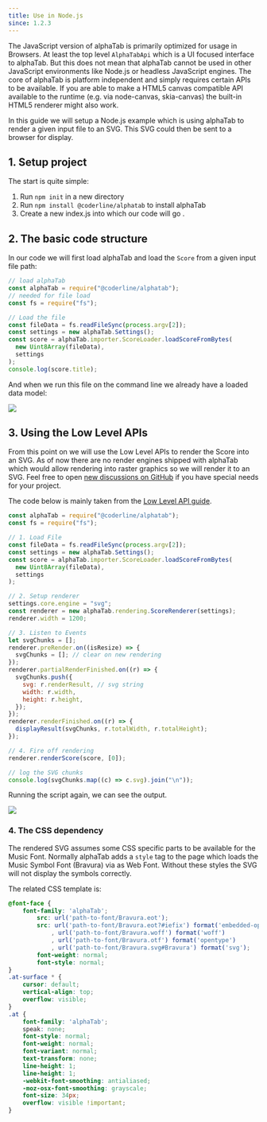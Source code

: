 ```yaml
---
title: Use in Node.js
since: 1.2.3
---
```


<SinceBadge since="1.2.3" />

The JavaScript version of alphaTab is primarily optimized for usage in Browsers. At least the top level `AlphaTabApi`
which is a UI focused interface to alphaTab. But this does not mean that alphaTab cannot be used in other
JavaScript environments like Node.js or headless JavaScript engines. The core of alphaTab is platform independent
and simply requires certain APIs to be available. If you are able to make a HTML5 canvas compatible API available
to the runtime (e.g. via node-canvas, skia-canvas) the built-in HTML5 renderer might also work. 

In this guide we will setup a Node.js example which is using alphaTab to render a given input file to an SVG.
This SVG could then be sent to a browser for display. 

## 1. Setup project

The start is quite simple:

1. Run `npm init` in a new directory 
2. Run `npm install @coderline/alphatab` to install alphaTab
3. Create a new index.js into which our code will go .

## 2. The basic code structure

In our code we will first load alphaTab and load the `Score` from a given input file path: 

```js
// load alphaTab
const alphaTab = require("@coderline/alphatab");
// needed for file load
const fs = require("fs");

// Load the file
const fileData = fs.readFileSync(process.argv[2]);
const settings = new alphaTab.Settings();
const score = alphaTab.importer.ScoreLoader.loadScoreFromBytes(
  new Uint8Array(fileData),
  settings
);
console.log(score.title);
```

And when we run this file on the command line we already have a loaded data model: 

<img src="/img/guides/nodejs/load-file.png" />

## 3. Using the Low Level APIs
From this point on we will use the Low Level APIs to render the Score into an SVG. 
As of now there are no render engines shipped with alphaTab which would allow rendering into 
raster graphics so we will render it to an SVG. Feel free to open [new discussions on GitHub](https://github.com/CoderLine/alphaTab/discussions) if you have 
special needs for your project. 

The code below is mainly taken from the [Low Level API guide](/docs/guides/lowlevel-apis). 

```js
const alphaTab = require("@coderline/alphatab");
const fs = require("fs");

// 1. Load File
const fileData = fs.readFileSync(process.argv[2]);
const settings = new alphaTab.Settings();
const score = alphaTab.importer.ScoreLoader.loadScoreFromBytes(
  new Uint8Array(fileData),
  settings
);

// 2. Setup renderer
settings.core.engine = "svg";
const renderer = new alphaTab.rendering.ScoreRenderer(settings);
renderer.width = 1200;

// 3. Listen to Events
let svgChunks = [];
renderer.preRender.on((isResize) => {
  svgChunks = []; // clear on new rendering
});
renderer.partialRenderFinished.on((r) => {
  svgChunks.push({
    svg: r.renderResult, // svg string
    width: r.width,
    height: r.height,
  });
});
renderer.renderFinished.on((r) => {
  displayResult(svgChunks, r.totalWidth, r.totalHeight);
});

// 4. Fire off rendering
renderer.renderScore(score, [0]);

// log the SVG chunks
console.log(svgChunks.map((c) => c.svg).join("\n"));
```

Running the script again, we can see the output.

<img src="/img/guides/nodejs/svg.png" />


### 4. The CSS dependency
The rendered SVG assumes some CSS specific parts to be available for the Music Font. Normally alphaTab adds 
a `style` tag to the page which loads the Music Symbol Font (Bravura) via as Web Font. Without these 
styles the SVG will not display the symbols correctly.   

The related CSS template is: 

```css
@font-face {
    font-family: 'alphaTab';
        src: url('path-to-font/Bravura.eot');
        src: url('path-to-font/Bravura.eot?#iefix') format('embedded-opentype')
            , url('path-to-font/Bravura.woff') format('woff')
            , url('path-to-font/Bravura.otf') format('opentype')
            , url('path-to-font/Bravura.svg#Bravura') format('svg');
        font-weight: normal;
        font-style: normal;
}
.at-surface * {
    cursor: default;
    vertical-align: top;
    overflow: visible;
}
.at {
    font-family: 'alphaTab';
    speak: none;
    font-style: normal;
    font-weight: normal;
    font-variant: normal;
    text-transform: none;
    line-height: 1;
    line-height: 1;
    -webkit-font-smoothing: antialiased;
    -moz-osx-font-smoothing: grayscale;
    font-size: 34px;
    overflow: visible !important;
}
```
